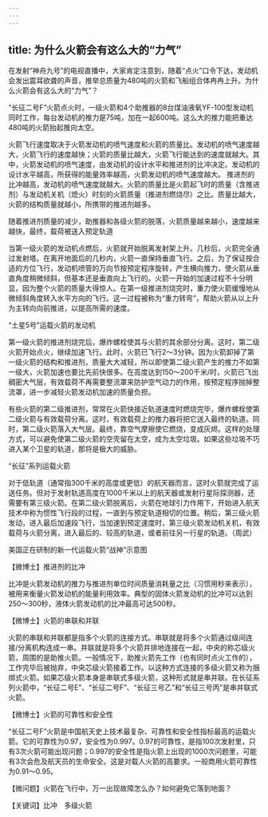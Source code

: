 ```yaml
---
---
---
```

title: 为什么火箭会有这么大的“力气”
---




在发射“神舟九号”的电视直播中，大家肯定注意到，随着“点火”口令下达，发动机会发出震耳欲聋的声音，推举总质量为480吨的火箭和飞船组合体冉冉上升。为什么火箭会有这么大的“力气”？

“长征二号F”火箭点火时，一级火箭和4个助推器的8台煤油液氧YF-100型发动机同时工作，每台发动机的推力是75吨，加在一起600吨。这么大的推力能把重达480吨的火箭抬起推向太空。

火箭飞行速度取决于火箭发动机的喷气速度和火箭的质量比。发动机的喷气速度越大，火箭飞行的速度越快；火箭的质量比越大，火箭飞行能达到的速度就越大。其中，火箭发动机的喷气速度，由发动机的设计水平和推进剂的比冲决定。发动机的设计水平越高，所获得的能量效率越高，火箭发动机的喷气速度越大。 推进剂的比冲越高，发动机的喷气速度就越大。火箭的质量比是火箭起飞时的质量（含推进剂）与发动机关机（熄火）时刻的火箭质量（推进剂燃烧尽）之比。质量比越大，火箭的结构质量就越小，所携带的推进剂越多。



随着推进剂质量的减少，助推器和各级火箭的脱落，火箭质量越来越小，速度越来越快，最终，载荷被送入预定轨道

当第一级火箭的发动机点燃后，火箭就开始脱离发射架上升。几秒后，火箭完全通过发射塔。在离开地面后的几秒内，火箭一直保持垂直飞行。之后，为了保证按合适的方位飞行，发动机喷管的万向节按预定程序旋转，产生横向推力，使火箭从垂直角度稍微倾斜，但基本还是垂直向上飞行的。火箭一开始的加速过程不十分明显，因为整个火箭的质量大得惊人。在第一级推进剂烧完时，重力使火箭缓慢地从微倾斜角度转入水平方向的飞行。这一过程被称为“重力转弯”，帮助火箭从以上升为主转向向前推进，以提高所需的速度。

“土星5号”运载火箭的发动机



第一级火箭的推进剂烧完后，爆炸螺栓使其与火箭的其余部分分离。这时，第二级火箭开始点火，继续加速飞行。此时，火箭已飞行2～3分钟。因为火箭卸掉了第一级火箭的结构和推进剂，质量大大减轻，所以即使第二级火箭产生的推力不如第一级大，火箭加速也要比先前快很多。在高度达到150～200千米/时，火箭已飞出稠密大气层，有效载荷不再需要整流罩来防护空气动力的作用，按预定程序抛掉整流罩，进一步减轻火箭发动机加速的质量负担。

有些火箭的第二级推进剂，常常在火箭快接近轨道速度时燃烧完毕，爆炸螺栓使第二级火箭与有效载荷分离。这时，有效载荷上的推力器将把它送入最终的轨道。同时，第二级火箭落入大气层。最终，靠空气摩擦使它燃烧，变成灰烬。这样的处理方式，可以避免使第二级火箭的空壳留在太空，成为太空垃圾。如果这些垃圾不巧进入某个卫星的轨道，那将是极大的威胁。

“长征”系列运载火箭



对于低轨道（通常指300千米的高度或更低）的航天器而言，这时火箭就完成了运送任务。但对于发射轨道高度在1000千米以上的航天器或发射行星际探测器，还需要有第三级火箭。在第二级火箭脱离后，火箭在地球引力作用下，开始进入航天技术中称为惯性飞行段的过程，一直到与预定轨道相切的位置。稍后，第三级火箭发动，进入最后加速段飞行，当加速到预定速度时，第三级火箭发动机关机，有效载荷与火箭分离，进入最后的、较高的轨道，或者前往另一行星的轨道。（周武）

美国正在研制的新一代运载火箭“战神”示意图





【微博士】推进剂的比冲

比冲是火箭发动机的推力与推进剂单位时间质量消耗量之比（习惯用秒来表示），被用来衡量火箭发动机的能量利用效率。典型的固体火箭发动机的比冲可以达到250～300秒，液体火箭发动机的比冲最高可达500秒。

【微博士】火箭的串联和并联

火箭的串联和并联都是指多个火箭的连接方式。串联就是将多个火箭通过级间连接/分离机构连成一串。并联就是将多个火箭并排地连接在一起，中央的称芯级火箭，周围的是助推火箭。一般情况下，助推火箭先工作（也有同时点火工作的），工作完毕后被抛弃，中央芯级火箭接着工作。以这种方式连接的多级火箭又称为捆绑式火箭。如果芯级火箭本身是串联式多级火箭，这种形式就是串并联。在长征系列火箭中，“长征二号E”、“长征二号F”、“长征三号乙”和“长征三号丙”是串并联式火箭。

【微博士】火箭的可靠性和安全性

“长征二号F”火箭是中国航天史上技术最复杂、可靠性和安全性指标最高的运载火箭。它的可靠性为0.97，安全性为0.997。0.97的可靠性，是指100次发射里，只有3次火箭可能出现问题；0.997的安全性是指火箭上出现的1000次问题里，可能有3次会危及航天员的生命安全。这是对载人火箭的高要求。一般商用火箭可靠性为0.91～0.95。

【微问题】火箭在飞行中，万一出现故障怎么办？如何避免它落到地面？

【关键词】比冲　多级火箭